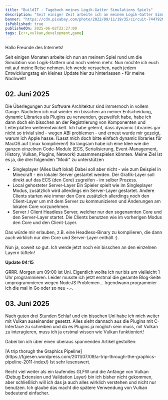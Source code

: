 ```yaml
---
title: "BuildIT - Tagebuch meines Logik-Gatter Simulations Spiels"
description: "Seit einiger Zeit arbeite ich an meinem Logik-Gatter Simulations Programm. Jetzt habe ich mich dazu entschieden meine Reise zu dokumentieren"
banner: "https://cdn.pixabay.com/photo/2022/09/11/19/35/circuit-7447920_960_720.png"
isPublished: true
publishedOn: 2025-06-02T22:27:00 
tags: [c++,vulkan,development,game]
---
```


Hallo Freunde des Internets!

Seit einigen Monaten arbeite ich nun an meinem Spiel rund um die Simulation von Logik-Gattern und noch vielem mehr.
Nun möchte ich euch mit auf meine Reise nehmen. Ich werde versuchen, nach jedem Entwicklungstag ein kleines Update
hier zu hinterlassen - für meine Nachwelt! 

## 02. Juni 2025
Die Überlegungen zur Software Architektur sind immernoch in vollem Gange. Nachdem ich mal wieder ein bisschen
an meiner Entscheidung, dynamic Libraries als Plugins zu verwenden, gezweifelt habe, habe ich dann doch ein bisschen
an der Registrierung von Komponenten und Leiterplatten weiterentwickelt.
Ich habe gelernt, dass dynamic Libraries gar nicht so trivial sind - wegen ABI problemen - und erneut wurde mir gezeigt,
warum ich Apple hasse. (Lasst mich doch bitte einfach dynamic libraries für MacOS auf Linux kompilieren!)
So langsam habe ich eine Idee wie die ganzen einzelnen Code-Module 
(ECS, Serialisierung, Event-Management, History, Vulkan, Plugins, Network) zusammenspielen könnten.
Meine Ziel ist es ja, die drei folgenden "Modi" zu unterstützen

- Singleplayer (Alles läuft lokal)
Dabei soll aber nicht - wie zum Beispiel in Minecraft - ein lokaler Server gestartet werden.
Der Grafik-Layer soll direkt auf das ECS (den Core) zugreifen - im selber Prozess.
- Local gehosteter Server-Layer
Ein Spieler spielt wie im Singleplayer Modus, zusätzlich wird allerdings ein Server-Layer
gestartet. Andere Clients starten wie immer den Core zusätzlich allerdings noch den Client-Layer
um mit dem Server zu kommunizieren und Änderungen am lokalen Core vorzunehmen.
- Server / Client
Headless Server, welcher nur den sogenannten Core und den Server-Layer startet.
Die Clients benutzen wie im vorherigen Modus den Core und den Client-Layer.

Das würde mir erlauben, z.B. eine Headless-Binary zu kompilieren, die dann auch wirklich nur
den Core und Server-Layer enthält :).

Nun ja, soweit so gut. Ich werde jetzt noch ein bisschen an den einzelnen Layern tüfteln!

**Update 04:15**

GRRR. Morgen um 09:00 ist Uni. Eigentlich wollte ich nur bis um vielleicht 1 Uhr programmieren.
Leider musste ich jetzt erstmal die gesamte Blog-Seite umprogrammieren wegen NodeJS Problemen...
Irgendwann programmier ich die mal in Go oder so neu -.-.

## 03. Juni 2025
Nach guten drei Stunden Schlaf und ein bisschen Uni habe ich mich weiter mit Vulkan auseinander gesetzt.
Alles sieht dannach aus die Plugins mit C-Interface zu schreiben und da es Plugins ja möglich sein muss,
mit Vulkan zu interagieren, muss ich ja erstmal wissen wie Vulkan funktioniert!

Dabei bin ich über einen überaus spannenden Artikel gestoßen:

<InfoCard>
[A trip thorugh the Graphics Pipeline](https://fgiesen.wordpress.com/2011/07/09/a-trip-through-the-graphics-pipeline-2011-index/)
</InfoCard>
Ist sehr lesenswert.

Recht viel weiter als ein laufendes GLFW und die Anfänge von Vulkan (Debug Extension und Validation Layer) bin ich bisher
nicht gekommen, aber schließlich will ich das ja auch alles wirklich verstehen und nicht nur benutzen. Ich glaube das
macht die spätere Verwendung von Vulkan bedeutend einfacher.
